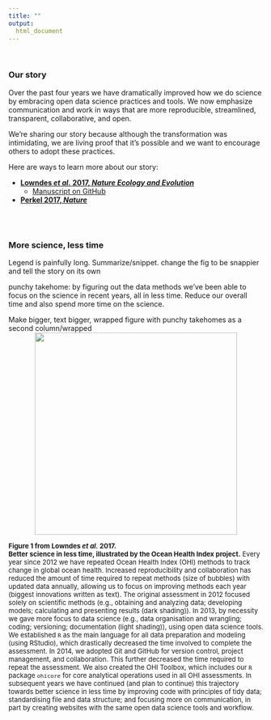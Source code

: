 ```yaml
---
title: ""
output:
  html_document
---
```


<br>

### Our story

Over the past four years we have dramatically improved how we do science by embracing open data science practices and tools. We now emphasize communication and work in ways that are more reproducible, streamlined, transparent, collaborative, and open.  


We're sharing our story because although the transformation was intimidating, we are living proof that it's possible and we want to encourage others to adopt these practices.  

Here are ways to learn more about our story: 

- [**Lowndes *et al.* 2017, *Nature Ecology and Evolution***]()
    - [Manuscript on GitHub]()
- [**Perkel 2017, *Nature***]()

<br>
<br>

### More science, less time

Legend is painfully long. Summarize/snippet. change the fig to be snappier and tell the story on its own

punchy takehome: by figuring out the data methods we've been able to focus on the science in recent years, all in less time. Reduce our overall time and also spend more time on the science. 


Make bigger, text bigger, wrapped figure with punchy takehomes as a second column/wrapped
<center><img src="https://docs.google.com/drawings/d/13iwi2QQCNlMyRsaNKzgoh73sEULK7J6NiJi8B11w88Y/pub?w=960&h=816" width="400px"></center>

<font size="2">**Figure 1 from Lowndes *et al.* 2017.  
Better science in less time, illustrated by the Ocean Health Index project.** Every year since 2012 we have repeated Ocean Health Index (OHI) methods to track change in global ocean health. Increased reproducibility and collaboration has reduced the amount of time required to repeat methods (size of bubbles) with updated data annually, allowing us to focus on improving methods each year (biggest innovations written as text). The original assessment in 2012 focused solely on scientific methods (e.g., obtaining and analyzing data; developing models; calculating and presenting results (dark shading)). In 2013, by necessity we gave more focus to data science (e.g., data organisation and wrangling; coding; versioning; documentation (light shading)), using open data science tools. We established `R` as the main language for all data preparation and modeling (using RStudio), which drastically decreased the time involved to complete the assessment. In 2014, we adopted Git and GitHub for version control, project management, and collaboration. This further decreased the time required to repeat the assessment. We also created the OHI Toolbox, which includes our `R` package `ohicore` for core analytical operations used in all OHI assessments. In subsequent years we have continued (and plan to continue) this trajectory towards better science in less time by improving code with principles of tidy data; standardising file and data structure; and focusing more on communication, in part by creating websites with the same open data science tools and workflow.
</font>



<!---- 
- Press
- Blog


[20 groups around the world](http://ohi-science.org/projects/ohi-assessments/) are building off our science and our code to assess ocean health in their own jurisdictions. 


### How we work 
--->

